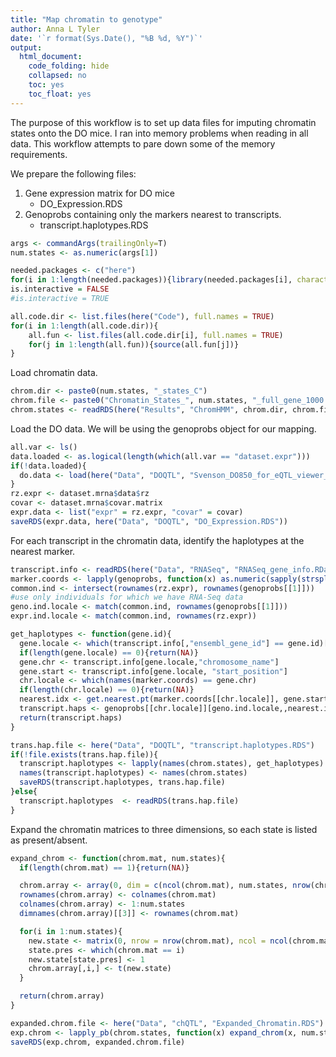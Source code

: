 ```yaml
---
title: "Map chromatin to genotype"
author: Anna L Tyler
date: '`r format(Sys.Date(), "%B %d, %Y")`'
output: 
  html_document:
    code_folding: hide
    collapsed: no
    toc: yes
    toc_float: yes
---
```



The purpose of this workflow is to set up data files for imputing chromatin 
states onto the DO mice. I ran into memory problems when reading in all 
data. This workflow attempts to pare down some of the memory requirements.

We prepare the following files:

1. Gene expression matrix for DO mice
    * DO_Expression.RDS
2. Genoprobs containing only the markers nearest to transcripts.
    * transcript.haplotypes.RDS
  
```r
args <- commandArgs(trailingOnly=T)
num.states <- as.numeric(args[1])

needed.packages <- c("here")
for(i in 1:length(needed.packages)){library(needed.packages[i], character.only = TRUE)}
is.interactive = FALSE
#is.interactive = TRUE
```

```r
all.code.dir <- list.files(here("Code"), full.names = TRUE)
for(i in 1:length(all.code.dir)){
	all.fun <- list.files(all.code.dir[i], full.names = TRUE)
	for(j in 1:length(all.fun)){source(all.fun[j])}
}
```

Load chromatin data.

```r
chrom.dir <- paste0(num.states, "_states_C")
chrom.file <- paste0("Chromatin_States_", num.states, "_full_gene_1000.RData")
chrom.states <- readRDS(here("Results", "ChromHMM", chrom.dir, chrom.file))
```

Load the DO data. We will be using the genoprobs object for our mapping.

```r
all.var <- ls()
data.loaded <- as.logical(length(which(all.var == "dataset.expr")))
if(!data.loaded){
  do.data <- load(here("Data", "DOQTL", "Svenson_DO850_for_eQTL_viewer_v9.RData"))
}
rz.expr <- dataset.mrna$data$rz
covar <- dataset.mrna$covar.matrix
expr.data <- list("expr" = rz.expr, "covar" = covar)
saveRDS(expr.data, here("Data", "DOQTL", "DO_Expression.RDS"))
```

For each transcript in the chromatin data, identify the haplotypes at the 
nearest marker.

```r
transcript.info <- readRDS(here("Data", "RNASeq", "RNASeq_gene_info.RData"))
marker.coords <- lapply(genoprobs, function(x) as.numeric(sapply(strsplit(dimnames(x)[[3]], "_"), function(y) y[2])))
common.ind <- intersect(rownames(rz.expr), rownames(genoprobs[[1]]))
#use only individuals for which we have RNA-Seq data
geno.ind.locale <- match(common.ind, rownames(genoprobs[[1]])) 
expr.ind.locale <- match(common.ind, rownames(rz.expr))

get_haplotypes <- function(gene.id){
  gene.locale <- which(transcript.info[,"ensembl_gene_id"] == gene.id)[1]
  if(length(gene.locale) == 0){return(NA)}
  gene.chr <- transcript.info[gene.locale,"chromosome_name"]
  gene.start <- transcript.info[gene.locale, "start_position"]
  chr.locale <- which(names(marker.coords) == gene.chr)
  if(length(chr.locale) == 0){return(NA)}
  nearest.idx <- get.nearest.pt(marker.coords[[chr.locale]], gene.start)
  transcript.haps <- genoprobs[[chr.locale]][geno.ind.locale,,nearest.idx,drop=FALSE]
  return(transcript.haps)
}

trans.hap.file <- here("Data", "DOQTL", "transcript.haplotypes.RDS")
if(!file.exists(trans.hap.file)){
  transcript.haplotypes <- lapply(names(chrom.states), get_haplotypes)
  names(transcript.haplotypes) <- names(chrom.states)
  saveRDS(transcript.haplotypes, trans.hap.file)
}else{
  transcript.haplotypes  <- readRDS(trans.hap.file)
}
```

Expand the chromatin matrices to three dimensions, so each state
is listed as present/absent.

```r

expand_chrom <- function(chrom.mat, num.states){
  if(length(chrom.mat) == 1){return(NA)}

  chrom.array <- array(0, dim = c(ncol(chrom.mat), num.states, nrow(chrom.mat)))
  rownames(chrom.array) <- colnames(chrom.mat)
  colnames(chrom.array) <- 1:num.states
  dimnames(chrom.array)[[3]] <- rownames(chrom.mat)

  for(i in 1:num.states){
    new.state <- matrix(0, nrow = nrow(chrom.mat), ncol = ncol(chrom.mat))
    state.pres <- which(chrom.mat == i)
    new.state[state.pres] <- 1
    chrom.array[,i,] <- t(new.state)
  }

  return(chrom.array)
}

expanded.chrom.file <- here("Data", "chQTL", "Expanded_Chromatin.RDS")
exp.chrom <- lapply_pb(chrom.states, function(x) expand_chrom(x, num.states))
saveRDS(exp.chrom, expanded.chrom.file)
```